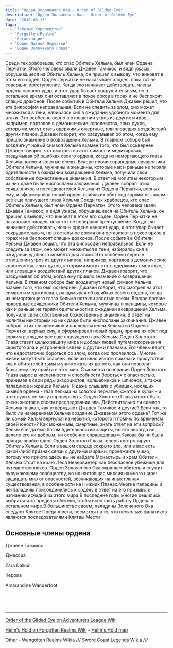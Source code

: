 ```yaml
---
title: "Орден Золоченого Ока - Order of Gilded Eye"
description: "Орден Золоченого Ока - Order of Gilded Eye"
date: "2018-03-13"
tags: 
  - "Забытые Королевства"
  - "Forgotten Realms"
  - "Организации"
  - "Орден Латной Перчатки"
  - "Орден Золоченого Глаза"
---
```


Среди тех храбрецов, кто спас Обитель Хельма, был член Ордена Перчатки. Этого человека звали Джавен Тамикос, и видя ужасы, обрушившиеся на Обитель Хельма, он пришел к выводу, что виноват в этом его орден. Орден Перчатки не наказывает злодея, пока тот не совершил преступление. Когда зло начинает действовать, члены ордена наносят удар, и этот удар бывает сокрушительным, но в остальное время они оставляют в покое орков в горах и не беспокоят спящих драконов. После событий в Обители Хельма Джавен решил, что эта философия неправильная. Если не следить за злом, оно может множиться в тени, набираясь сил в ожидании удобного момента для атаки. Это особенно верно в отношении угроз из других миров, например, порталов в демонические королевства, злых духов, которыми могут стать одержимы смертные, или зловещих воздействий других планов. Джавен говорит, что раздумывал об этом, когда ему пришло знамение о возвращении Хельма. В главном соборе был воздвигнут новый символ Хельма взамен того, что был осквернен. Джавен говорит, что смотрел на этот символ и медитировал, раздумывая об ошибках своего ордена, когда из неморгающего глаза Хельма потекли золотые слезы. Вскоре прочие праведные священники Обители Хельма, мужчины и женщины, которые как и раньше не теряли бдительности в ожидании возвращения Хельма, получили свои собственные божественные знамения. В ответ на молитвы некоторым из них даже были ниспосланы заклинания. Джавен собрал  этих священников и последователей Хельма из Ордена Перчатки, верных ему, и сформировал новый орден, приняв их обет под зорким взглядом все еще плачущего глаза Хельма.Среди тех храбрецов, кто спас Обитель Хельма, был член Ордена Перчатки. Этого человека звали Джавен Тамикос, и видя ужасы, обрушившиеся на Обитель Хельма, он пришел к выводу, что виноват в этом его орден. Орден Перчатки не наказывает злодея, пока тот не совершил преступление. Когда зло начинает действовать, члены ордена наносят удар, и этот удар бывает сокрушительным, но в остальное время они оставляют в покое орков в горах и не беспокоят спящих драконов. После событий в Обители Хельма Джавен решил, что эта философия неправильная. Если не следить за злом, оно может множиться в тени, набираясь сил в ожидании удобного момента для атаки. Это особенно верно в отношении угроз из других миров, например, порталов в демонические королевства, злых духов, которыми могут стать одержимы смертные, или зловещих воздействий других планов. Джавен говорит, что раздумывал об этом, когда ему пришло знамение о возвращении Хельма. В главном соборе был воздвигнут новый символ Хельма взамен того, что был осквернен. Джавен говорит, что смотрел на этот символ и медитировал, раздумывая об ошибках своего ордена, когда из неморгающего глаза Хельма потекли золотые слезы. Вскоре прочие праведные священники Обители Хельма, мужчины и женщины, которые как и раньше не теряли бдительности в ожидании возвращения Хельма, получили свои собственные божественные знамения. В ответ на молитвы некоторым из них даже были ниспосланы заклинания. Джавен собрал  этих священников и последователей Хельма из Ордена Перчатки, верных ему, и сформировал новый орден, приняв их обет под зорким взглядом все еще плачущего глаза Хельма.Орден Золотого Глаза ставит целью защиту мира и добрых людей путем искоренения скрытого зла и устранения связей с другими планами. Его члены верят, что недостаточно бороться со злом, когда оно проявилось. Многие жизни могут быть спасены, если активно искать признаки присутствия зла и обитателей тьмы и уничтожать их до того, как они позволят большему злу прийти в этот мир. С момента основания Орден Золотого Глаза вырос в численности и способности бороться с опасностью, принимая в свои ряды экзорцистов, волшебников и шпионов, а также паладинов и жрецов Хельма. Я даже слышала о убийцах, носящих символ ордена - глаз Хельма на золотой перчатке, сжатой в кулак - и эти слухи я не могу опровергнуть. Орден Золотого Глаза может быть очень жесток в своем преследовании зла. Действительно ли символ Хельма плакал, как утверждают Джавен Тамикос и другие? Если так, то было ли намерением Хельма создание Джавеном этого ордена? Тот же ли самый Хельм вернулся из небытия, которого я помню по временам своей юности? Как можем мы, смертные, знать ответ на эти вопросы? Хельм всегда был богом бдительностии защиты, но это никогда не делало его ни добрым, ни особенно справедливым.Какова бы ни была правда, знайте одно: Орден Золотого Глаза теперь контролирует Обитель Хельма. Если в вашем сердце сокрыто зло, или в вас есть какой-либо признак связи с другими мирами, проезжайте мимо, потому что приюта здесь вы не найдете Монастырь и храм Обители Хельма стоит на краю Леса Невервинтер как безопасное убежище для путешественников. Орден Золоченого Ока охраняет обитель и служит окружающему сообществу, но их настоящая миссия намного шире: защищать мир от опасностей, возникающих на иных планах существования, в особенности на Нижних Планах.Многие паладины и не-паладины присоединились к ордену в ответ на его призывы к изгнанию исчадий из этого мира.В последние годы многие решились выбраться за пределы обители, чтобы исполнять работу Ордена в остальном мире.В большинстве своем, паладины Золоченого Ока следуют Клятве Преданности, несмотря на то, что несколько фанатиков являются последователями Клятвы Мести

## Основные члены ордена

Джавен Тамикос

Джессиа

Zara Dalkor

Керриа

Amarandine Wanderfoot  

 

 

* * *

[Order of the Gilded Eye on Adventurers League Wiki](https://adventurersleague.wikia.com/wiki/Order_of_the_Gilded_Eye) 

[Helm's Hold on Forgotten Realms Wiki](http://forgottenrealms.wikia.com/wiki/Helm%27s_Hold) - [Helm's Hold map](https://venatusmaps.tumblr.com/post/169193260532/helms-hold-a-fortified-settlement-controlled-by)

Other - [Wengotten Realms Wikia](http://wengotten-realms.wikia.com/wiki/Order_of_the_Gilded_Eye) /// [Sword Coast Legends Wikia](http://sword-coast-legends.wikia.com/wiki/Order_of_the_Gilded_Eye) ///
